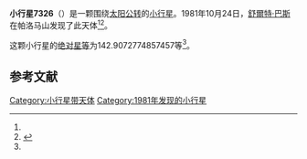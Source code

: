 {{Infobox planet
| bgcolour = #FFFFC0
| name = 7326 Tedbunch
| symbol = 
| image = 
| caption = 
| discovery = yes
| discovery_ref = 
| discoverer = [[舒爾特·巴斯|舒爾特·巴斯]]
| discovery_site = [[帕洛马山|帕洛马山]] 
| discovered = 1981年10月24日
| designations = yes
| mp_name = 
| named_after = 
| alt_names = 1981 UK22/ 1991 GQ5 / 1992 SW24
| mp_category = [[主带小行星|主带小行星]]
| orbit_ref = <ref name="a">[http://ssd.jpl.nasa.gov/sbdb.cgi?sstr=7326 7326 Tedbunch] {{Wayback|url=http://ssd.jpl.nasa.gov/sbdb.cgi?sstr=7326 |date=20201124023931 }}，小行星數據庫瀏覽器（JPL Small-Body Database Browser）－[[美国国家航空航天局|美国国家航空航天局]]喷气推进实验室</ref>
| epoch = 2456400.5 (2013年4月18日更新)
| aphelion = {{convert|2.909202916921866|AU|km|3|abbr=on|lk=out}}
| perihelion = {{convert|1.898009146578797|AU|km|3|abbr=on}}
| semimajor = {{convert|2.403606031750331|AU|km|3|abbr=on}}
| eccentricity = 0.210349316
| period = 1361.110407 [[日|日]]<br />3.73[[儒略年|儒略年]]
| avg_speed = 
| inclination = 11.00675656731265
| asc_node = 206.9313305847182
| mean_anomaly = 
| arg_peri = 142.9072774857457
| satellites = 
| physical_characteristics = yes
| dimensions = 
| mass = 
| density = 
| surface_grav = 
| escape_velocity = 
| sidereal_day = 
| axial_tilt = 
| pole_ecliptic_lat = 
| pole_ecliptic_lon = 
| albedo = 
| temperatures= 
| temp_name1 = 
| mean_temp_1 = 
| max_temp_1 = 
| temp_name2 = 
| max_temp_2 = 
| spectral_type = 
| abs_magnitude = 142.9072774857457
}}

'''小行星7326'''（{{lang-en|7326 Tedbunch}}）是一颗围绕[[太阳|太阳]][[公转|公转]]的[[小行星|小行星]]。1981年10月24日，[[舒爾特·巴斯|舒爾特·巴斯]]在帕洛马山发现了此天体<ref name="a" /><ref>{{cite news|title=小行星列表|url=http://cfa-www.harvard.edu/iau/lists/NumberedMPs.txt|accessdate=2013-07-08|newspaper=哈佛大学|archive-date=2008-05-17|archive-url=https://web.archive.org/web/20080517010638/http://cfa-www.harvard.edu/iau/lists/NumberedMPs.txt|dead-url=no}}</ref>。

这颗小行星的[[绝对星等|绝对星等]]为142.9072774857457等<ref name="a" />。

==参考文献==
{{reflist}}
{{Minor Planet Number|[[小行星7325|小行星7325]]|[[小行星7327|小行星7327]]}}

{{小天体}}

[[Category:小行星带天体|Category:小行星带天体]]
[[Category:1981年发现的小行星|Category:1981年发现的小行星]]

{{asteroid-stub}}